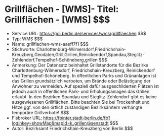 # Grillflächen - [WMS]- Titel: Grillflächen - [WMS] $$$
- Service URL: https://gdi.berlin.de/services/wms/grillflaechen $$$
- Typ: WMS $$$
- Name: grillflachen-wms-aaeff7f1 $$$
- Stichworte: Charlottenburg-Wilmersdorf,Friedrichshain-Kreuzberg,Geodaten,Grill,Grillen,Reinickendorf,Spandau,Steglitz-Zehlendorf,Tempelhof-Schöneberg,grillen $$$
- Anmerkung: Der Datensatz beinhaltet Grillstandorte für die Bezirke Charlottenburg-Wilmersdorf, Friedrichshain-Kreuzberg, Reinickendorf und Tempelhof-Schöneberg. In öffentlichen Parks und Grünanlagen ist das Grillen grundsätzlich verboten, um Brände oder Belästigung der Anwohner zu vermeiden. Auf speziell dafür ausgeschilderten Plätzen ist jedoch auch in öffentlichen Park- und Erholungsanlagen das Grillen erlaubt. In den Bezirken Spandau und Steglitz-Zehlendorf gibt es keine ausgewiesenen Grillflächen.
Bitte beachten Sie bei Trockenheit und Hitze ggf. von den örtlich zuständigen Bezirksämtern verhängte temporäre Grillverbote! $$$
- Fisbroker URL: https://fbinter.stadt-berlin.de/fb?loginkey=showMap&mapId=k_grillen@senstadt $$$
- Autor: Bezirksamt Friedrichshain-Kreuzberg von Berlin $$$
